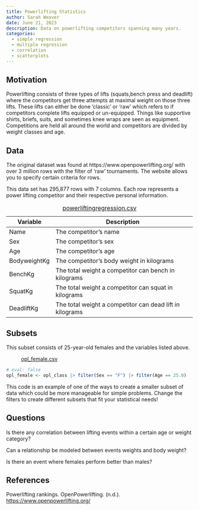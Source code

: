 ```yaml
---
title: Powerlifting Statistics
author: Sarah Weaver
date: June 21, 2023
description: Data on powerlifting competitors spanning many years.
categories:
  - simple regression
  - multiple regression
  - correlation
  - scatterplots
---
```


## Motivation

Powerlifting consists of three types of lifts (squats,bench press and deadlift) 
where the competitors get three attempts at maximal 
weight on those three lifts. These lifts can either be done 'classic' or 'raw' 
which refers to if competitors complete lifts equipped or un-equipped. 
Things like supportive shirts, briefs, suits, and sometimes knee wraps are 
seen as equipment. Competitions are held all around the world and competitors 
are divided by weight classes and age. 

## Data

The original dataset was found at https://www.openpowerlifting.org/ 
with over 3 million rows with the filter of 'raw' tournaments. 
The website allows you to specify certain criteria for rows.

This data set has 295,877 rows with 7 columns. 
Each row represents a power lifting
competitor and their respective personal information.

| Variable | Description |
|----|-------------|
| Name | The competitor's name |
| Sex | The competitor's sex |
| Age | The competitor's age |
| BodyweightKg | The competitor's body weight in kilograms |
| BenchKg | The total weight a competitor can bench in kilograms |
| SquatKg | The total weight a competitor can squat in kilograms |
| DeadliftKg | The total weight a competitor can dead lift in kilograms |

: [powerliftingregression.csv](../data/powerliftingregression.csv)

## Subsets

This subset consists of 25-year-old females and the variables listed above.

: [opl_female.csv](../data/opl_female.csv)

```r
# eval: false
opl_female <- opl_class |> filter(Sex == "F") |> filter(Age == 25.0)
```

This code is an example of one of the ways to create a smaller subset of data
which could be more manageable for simple problems. Change the filters to
create different subsets that fit your statistical needs!


## Questions

Is there any correlation between lifting events within a certain age or
weight category?

Can a relationship be modeled between events weights and body weight?

Is there an event where females perform better than males?


## References

Powerlifting rankings. OpenPowerlifting. (n.d.). 
<https://www.openpowerlifting.org/> 
